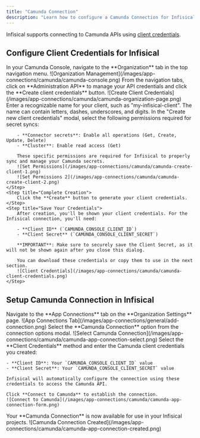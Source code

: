 ```yaml
---
title: "Camunda Connection"
description: "Learn how to configure a Camunda Connection for Infisical."
---
```


Infisical supports connecting to Camunda APIs using [client credentials](https://docs.camunda.io/docs/apis-tools/administration-api/authentication/#client-credentials-and-scopes).

## Configure Client Credentials for Infisical

<Steps>
    <Step title="Navigate to Organization Management">
        In your Camunda Console, navigate to the **Organization** tab in the top navigation menu.
        ![Organization Management](/images/app-connections/camunda/camunda-console.png)
    </Step>
    <Step title="Access Administration API">
        From the navigation tabs, click on **Administration API** to manage your API credentials and click the **Create client credentials** button.
        ![Create Client Credentials](/images/app-connections/camunda/camunda-organization-page.png)
    </Step>
    <Step title="Name Your Client">
        Enter a recognizable name for your client, such as "my-infisical-client". The name can contain letters, dashes, underscores, and digits.
    </Step>
    <Step title="Set Credential Permissions">
        In the "Create new client credentials" modal, select the following permissions required for secret syncs:
        
        - **Connector secrets**: Enable all operations (Get, Create, Update, Delete)
        - **Cluster**: Enable read access (Get)

        These specific permissions are required for Infisical to properly sync and manage your Camunda secrets.
        ![Set Permissions](/images/app-connections/camunda/camunda-create-client-1.png)
        ![Set Permissions 2](/images/app-connections/camunda/camunda-create-client-2.png)
    </Step>
    <Step title="Complete Creation">
        Click the **Create** button to generate your client credentials.
    </Step>
    <Step title="Save Your Credentials">
        After creation, you'll be shown your client credentials. For the Infisical connection, you'll need:
        
        - **Client ID** (`CAMUNDA_CONSOLE_CLIENT_ID`)
        - **Client Secret** (`CAMUNDA_CONSOLE_CLIENT_SECRET`)
        
        **IMPORTANT**: Make sure to securely save the Client Secret, as it will not be shown again after you close this dialog.
        
        You can download these credentials or copy them to use in the next section.
        ![Client Credentials](/images/app-connections/camunda/camunda-client-credentials.png)
    </Step>
</Steps>

## Setup Camunda Connection in Infisical

<Steps>
  <Step title="Navigate to App Connections">
    Navigate to the **App Connections** tab on the **Organization Settings**
    page. ![App Connections
    Tab](/images/app-connections/general/add-connection.png)
  </Step>
  <Step title="Add Connection">
    Select the **Camunda Connection** option from the connection options modal.
    ![Select Camunda
    Connection](/images/app-connections/camunda/camunda-app-connection-select.png)
  </Step>
  <Step title="Input Credentials">
    Select the **Client Credentials** method and enter the Camunda client credentials you created:
    
    - **Client ID**: Your `CAMUNDA_CONSOLE_CLIENT_ID` value
    - **Client Secret**: Your `CAMUNDA_CONSOLE_CLIENT_SECRET` value
    
    Infisical will automatically configure the connection using these credentials to access the Camunda API.
    
    Click **Connect to Camunda** to establish the connection.
    ![Connect to Camunda](/images/app-connections/camunda/camunda-app-connection-form.png)
  </Step>
  <Step title="Connection Created">
    Your **Camunda Connection** is now available for use in your Infisical projects.
    ![Camunda Connection Created](/images/app-connections/camunda/camunda-app-connection-created.png)
  </Step>
</Steps>
